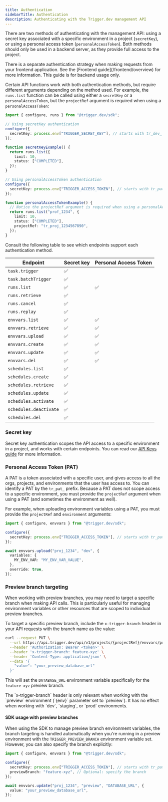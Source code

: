 ```yaml
---
title: Authentication
sidebarTitle: Authentication
description: Authenticating with the Trigger.dev management API
---
```


There are two methods of authenticating with the management API: using a secret key associated with a specific environment in a project (`secretKey`), or using a personal access token (`personalAccessToken`). Both methods should only be used in a backend server, as they provide full access to the project.

<Note>
  There is a separate authentication strategy when making requests from your frontend application.
  See the [Frontend guide](/frontend/overview) for more information. This guide is for backend usage
  only.
</Note>

Certain API functions work with both authentication methods, but require different arguments depending on the method used. For example, the `runs.list` function can be called using either a `secretKey` or a `personalAccessToken`, but the `projectRef` argument is required when using a `personalAccessToken`:

```ts
import { configure, runs } from "@trigger.dev/sdk";

// Using secretKey authentication
configure({
  secretKey: process.env["TRIGGER_SECRET_KEY"], // starts with tr_dev_ or tr_prod_
});

function secretKeyExample() {
  return runs.list({
    limit: 10,
    status: ["COMPLETED"],
  });
}

// Using personalAccessToken authentication
configure({
  secretKey: process.env["TRIGGER_ACCESS_TOKEN"], // starts with tr_pat_
});

function personalAccessTokenExample() {
  // Notice the projectRef argument is required when using a personalAccessToken
  return runs.list("prof_1234", {
    limit: 10,
    status: ["COMPLETED"],
    projectRef: "tr_proj_1234567890",
  });
}
```

<Accordion title="View endpoint support">
  Consult the following table to see which endpoints support each authentication method.

| Endpoint               | Secret key | Personal Access Token |
| ---------------------- | ---------- | --------------------- |
| `task.trigger`         | ✅         |                       |
| `task.batchTrigger`    | ✅         |                       |
| `runs.list`            | ✅         | ✅                    |
| `runs.retrieve`        | ✅         |                       |
| `runs.cancel`          | ✅         |                       |
| `runs.replay`          | ✅         |                       |
| `envvars.list`         | ✅         | ✅                    |
| `envvars.retrieve`     | ✅         | ✅                    |
| `envvars.upload`       | ✅         | ✅                    |
| `envvars.create`       | ✅         | ✅                    |
| `envvars.update`       | ✅         | ✅                    |
| `envvars.del`          | ✅         | ✅                    |
| `schedules.list`       | ✅         |                       |
| `schedules.create`     | ✅         |                       |
| `schedules.retrieve`   | ✅         |                       |
| `schedules.update`     | ✅         |                       |
| `schedules.activate`   | ✅         |                       |
| `schedules.deactivate` | ✅         |                       |
| `schedules.del`        | ✅         |                       |

</Accordion>

### Secret key

Secret key authentication scopes the API access to a specific environment in a project, and works with certain endpoints. You can read our [API Keys guide](/apikeys) for more information.

### Personal Access Token (PAT)

A PAT is a token associated with a specific user, and gives access to all the orgs, projects, and environments that the user has access to. You can identify a PAT by the `tr_pat_` prefix. Because a PAT does not scope access to a specific environment, you must provide the `projectRef` argument when using a PAT (and sometimes the environment as well).

For example, when uploading environment variables using a PAT, you must provide the `projectRef` and `environment` arguments:

```ts
import { configure, envvars } from "@trigger.dev/sdk";

configure({
  secretKey: process.env["TRIGGER_ACCESS_TOKEN"], // starts with tr_pat_
});

await envvars.upload("proj_1234", "dev", {
  variables: {
    MY_ENV_VAR: "MY_ENV_VAR_VALUE",
  },
  override: true,
});
```

### Preview branch targeting

When working with preview branches, you may need to target a specific branch when making API calls. This is particularly useful for managing environment variables or other resources that are scoped to individual preview branches.

To target a specific preview branch, include the `x-trigger-branch` header in your API requests with the branch name as the value:

```bash
curl --request PUT \
  --url https://api.trigger.dev/api/v1/projects/{projectRef}/envvars/preview/DATABASE_URL \
  --header 'Authorization: Bearer <token>' \
  --header 'x-trigger-branch: feature-xyz' \
  --header 'Content-Type: application/json' \
  --data '{
    "value": "your_preview_database_url"
  }'
```

This will set the `DATABASE_URL` environment variable specifically for the `feature-xyz` preview branch.

<Note>
  The `x-trigger-branch` header is only relevant when working with the `preview` environment (`{env}` parameter set to `preview`). It has no effect when working with `dev`, `staging`, or `prod` environments.
</Note>

#### SDK usage with preview branches

When using the SDK to manage preview branch environment variables, the branch targeting is handled automatically when you're running in a preview environment with the `TRIGGER_PREVIEW_BRANCH` environment variable set. However, you can also specify the branch explicitly:

```ts
import { configure, envvars } from "@trigger.dev/sdk";

configure({
  secretKey: process.env["TRIGGER_ACCESS_TOKEN"], // starts with tr_pat_
  previewBranch: "feature-xyz", // Optional: specify the branch
});

await envvars.update("proj_1234", "preview", "DATABASE_URL", {
  value: "your_preview_database_url",
});
```